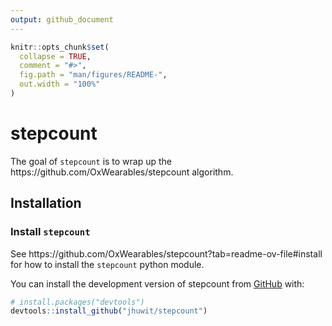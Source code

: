 ```yaml
---
output: github_document
---
```


<!-- README.md is generated from README.Rmd. Please edit that file -->

```r
knitr::opts_chunk$set(
  collapse = TRUE,
  comment = "#>",
  fig.path = "man/figures/README-",
  out.width = "100%"
)
```

# stepcount

<!-- badges: start -->
<!-- badges: end -->

The goal of `stepcount` is to wrap up the https://github.com/OxWearables/stepcount algorithm.

## Installation

### Install `stepcount`

See https://github.com/OxWearables/stepcount?tab=readme-ov-file#install for how to install the `stepcount` python module.

You can install the development version of stepcount from [GitHub](https://github.com/) with:

``` r
# install.packages("devtools")
devtools::install_github("jhuwit/stepcount")
```
